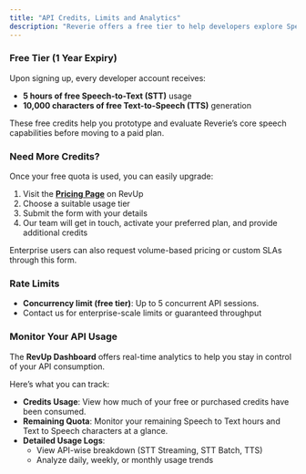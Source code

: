 ```yaml
---
title: "API Credits, Limits and Analytics"
description: "Reverie offers a free tier to help developers explore Speech APIs with flexible access, and provides detailed usage analytics to monitor and optimize API consumption."
---
```


### Free Tier (1 Year Expiry)
Upon signing up, every developer account receives:
- **5 hours of free Speech-to-Text (STT)** usage
- **10,000 characters of free Text-to-Speech (TTS)** generation

These free credits help you prototype and evaluate Reverie’s core speech capabilities before moving to a paid plan.

### Need More Credits?
Once your free quota is used, you can easily upgrade:
1. Visit the [**Pricing Page**](https://revup.reverieinc.com/pricing?utm_source=documentation&utm_medium=website&utm_campaign=revup_signup) on RevUp
2. Choose a suitable usage tier
3. Submit the form with your details
4. Our team will get in touch, activate your preferred plan, and provide additional credits

<Note>
Enterprise users can also request volume-based pricing or custom SLAs through this form.
</Note>

### Rate Limits
- **Concurrency limit (free tier)**: Up to 5 concurrent API sessions.
- Contact us for enterprise-scale limits or guaranteed throughput

### Monitor Your API Usage
The **RevUp Dashboard** offers real-time analytics to help you stay in control of your API consumption.

Here’s what you can track:
- **Credits Usage**: View how much of your free or purchased credits have been consumed.
- **Remaining Quota**: Monitor your remaining Speech to Text hours and Text to Speech characters at a glance.
- **Detailed Usage Logs**:
    - View API-wise breakdown (STT Streaming, STT Batch, TTS)
    - Analyze daily, weekly, or monthly usage trends
